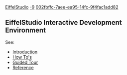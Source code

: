 [[Property:title|EiffelStudio]]
[[Property:weight|-9]]
[[Property:uuid|002fbffc-7aee-ea95-14fc-9f4fac1add82]]
== EiffelStudio Interactive Development Environment  ==

See:
*  [[EiffelStudio Introduction|Introduction]]  
*  [[EiffelStudio How To's|How To's]]  
*  [[EiffelStudio: A Guided Tour|Guided Tour]]  
*  [[EiffelStudio Reference|Reference]]  




